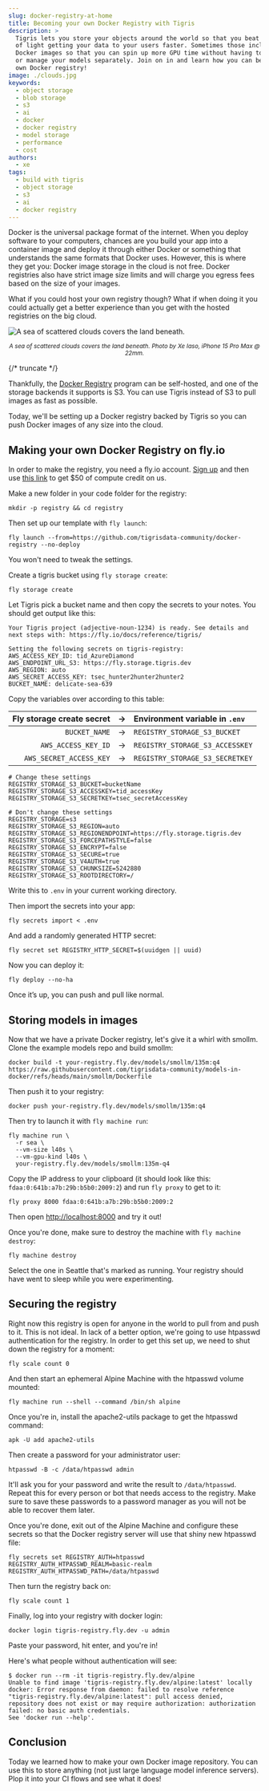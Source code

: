 ```yaml
---
slug: docker-registry-at-home
title: Becoming your own Docker Registry with Tigris
description: >
  Tigris lets you store your objects around the world so that you beat the speed
  of light getting your data to your users faster. Sometimes those include
  Docker images so that you can spin up more GPU time without having to download
  or manage your models separately. Join on in and learn how you can become your
  own Docker registry!
image: ./clouds.jpg
keywords:
  - object storage
  - blob storage
  - s3
  - ai
  - docker
  - docker registry
  - model storage
  - performance
  - cost
authors:
  - xe
tags:
  - build with tigris
  - object storage
  - s3
  - ai
  - docker registry
---
```


Docker is the universal package format of the internet. When you deploy software
to your computers, chances are you build your app into a container image and
deploy it through either Docker or something that understands the same formats
that Docker uses. However, this is where they get you: Docker image storage in
the cloud is not free. Docker registries also have strict image size limits and
will charge you egress fees based on the size of your images.

What if you could host your own registry though? What if when doing it you could
actually get a better experience than you get with the hosted registries on the
big cloud.

![A sea of scattered clouds covers the land beneath.](./clouds.jpg)

<center>
  <small>
    <em>
      A sea of scattered clouds covers the land beneath. Photo by Xe Iaso,
      iPhone 15 Pro Max @ 22mm.
    </em>
  </small>
</center>

{/* truncate */}

Thankfully, the
[Docker Registry](https://distribution.github.io/distribution/about/) program
can be self-hosted, and one of the storage backends it supports is S3. You can
use Tigris instead of S3 to pull images as fast as possible.

Today, we'll be setting up a Docker registry backed by Tigris so you can push
Docker images of any size into the cloud.

## Making your own Docker Registry on fly.io

In order to make the registry, you need a fly.io account.
[Sign up](https://fly.io/app/sign-up) and then use
[this link](https://fly.io/hello/tigris?utm_campaign=docker-registry) to get $50
of compute credit on us.

Make a new folder in your code folder for the registry:

```text
mkdir -p registry && cd registry
```

Then set up our template with `fly launch`:

```text
fly launch --from=https://github.com/tigrisdata-community/docker-registry --no-deploy
```

You won't need to tweak the settings.

Create a tigris bucket using `fly storage create`:

```text
fly storage create
```

Let Tigris pick a bucket name and then copy the secrets to your notes. You
should get output like this:

```text
Your Tigris project (adjective-noun-1234) is ready. See details and next steps with: https://fly.io/docs/reference/tigris/

Setting the following secrets on tigris-registry:
AWS_ACCESS_KEY_ID: tid_AzureDiamond
AWS_ENDPOINT_URL_S3: https://fly.storage.tigris.dev
AWS_REGION: auto
AWS_SECRET_ACCESS_KEY: tsec_hunter2hunter2hunter2
BUCKET_NAME: delicate-sea-639
```

Copy the variables over according to this table:

| Fly storage create secret |  →  | Environment variable in `.env`  |
| ------------------------: | :-: | :------------------------------ |
|             `BUCKET_NAME` |  →  | `REGISTRY_STORAGE_S3_BUCKET`    |
|       `AWS_ACCESS_KEY_ID` |  →  | `REGISTRY_STORAGE_S3_ACCESSKEY` |
|   `AWS_SECRET_ACCESS_KEY` |  →  | `REGISTRY_STORAGE_S3_SECRETKEY` |

```shell
# Change these settings
REGISTRY_STORAGE_S3_BUCKET=bucketName
REGISTRY_STORAGE_S3_ACCESSKEY=tid_accessKey
REGISTRY_STORAGE_S3_SECRETKEY=tsec_secretAccessKey

# Don't change these settings
REGISTRY_STORAGE=s3
REGISTRY_STORAGE_S3_REGION=auto
REGISTRY_STORAGE_S3_REGIONENDPOINT=https://fly.storage.tigris.dev
REGISTRY_STORAGE_S3_FORCEPATHSTYLE=false
REGISTRY_STORAGE_S3_ENCRYPT=false
REGISTRY_STORAGE_S3_SECURE=true
REGISTRY_STORAGE_S3_V4AUTH=true
REGISTRY_STORAGE_S3_CHUNKSIZE=5242880
REGISTRY_STORAGE_S3_ROOTDIRECTORY=/
```

Write this to `.env` in your current working directory.

Then import the secrets into your app:

```shell
fly secrets import < .env
```

And add a randomly generated HTTP secret:

```shell
fly secret set REGISTRY_HTTP_SECRET=$(uuidgen || uuid)
```

Now you can deploy it:

```shell
fly deploy --no-ha
```

Once it’s up, you can push and pull like normal.

## Storing models in images

Now that we have a private Docker registry, let's give it a whirl with smollm.
Clone the example models repo and build smollm:

```
docker build -t your-registry.fly.dev/models/smollm/135m:q4 https://raw.githubusercontent.com/tigrisdata-community/models-in-docker/refs/heads/main/smollm/Dockerfile
```

Then push it to your registry:

```
docker push your-registry.fly.dev/models/smollm/135m:q4
```

Then try to launch it with `fly machine run`:

```text
fly machine run \
  -r sea \
  --vm-size l40s \
  --vm-gpu-kind l40s \
  your-registry.fly.dev/models/smollm:135m-q4
```

Copy the IP address to your clipboard (it should look like this:
`fdaa:0:641b:a7b:29b:b5b0:2009:2`) and run `fly proxy` to get to it:

```text
fly proxy 8000 fdaa:0:641b:a7b:29b:b5b0:2009:2
```

Then open [http://localhost:8000](http://localhost:8000) and try it out!

Once you're done, make sure to destroy the machine with `fly machine destroy`:

```text
fly machine destroy
```

Select the one in Seattle that's marked as running. Your registry should have
went to sleep while you were experimenting.

## Securing the registry

Right now this registry is open for anyone in the world to pull from and push to
it. This is not ideal. In lack of a better option, we're going to use htpasswd
authentication for the registry. In order to get this set up, we need to shut
down the registry for a moment:

```
fly scale count 0
```

And then start an ephemeral Alpine Machine with the htpasswd volume mounted:

```
fly machine run --shell --command /bin/sh alpine
```

Once you're in, install the apache2-utils package to get the htpasswd command:

```
apk -U add apache2-utils
```

Then create a password for your administrator user:

```
htpasswd -B -c /data/htpasswd admin
```

It'll ask you for your password and write the result to `/data/htpasswd`. Repeat
this for every person or bot that needs access to the registry. Make sure to
save these passwords to a password manager as you will not be able to recover
them later.

Once you're done, exit out of the Alpine Machine and configure these secrets so
that the Docker registry server will use that shiny new htpasswd file:

```
fly secrets set REGISTRY_AUTH=htpasswd REGISTRY_AUTH_HTPASSWD_REALM=basic-realm REGISTRY_AUTH_HTPASSWD_PATH=/data/htpasswd
```

Then turn the registry back on:

```
fly scale count 1
```

Finally, log into your registry with docker login:

```
docker login tigris-registry.fly.dev -u admin
```

Paste your password, hit enter, and you're in\!

Here's what people without authentication will see:

```
$ docker run --rm -it tigris-registry.fly.dev/alpine
Unable to find image 'tigris-registry.fly.dev/alpine:latest' locally
docker: Error response from daemon: failed to resolve reference "tigris-registry.fly.dev/alpine:latest": pull access denied, repository does not exist or may require authorization: authorization failed: no basic auth credentials.
See 'docker run --help'.
```

## Conclusion

Today we learned how to make your own Docker image repository. You can use this
to store anything (not just large language model inference servers). Plop it
into your CI flows and see what it does!
